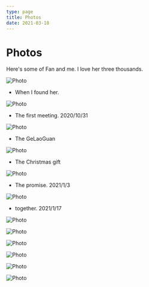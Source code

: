 ```yaml
---
type: page
title: Photos
date: 2021-03-18
---
```


# Photos

Here's some of Fan and me.
I love her three thousands.


<Image
  src="/images/1.jpg"
  alt="Photo"
  width={1125}
  height={750}
  priority
  className="next-image"
/>

- When I found her.

<Image
  src="/images/2.jpg"
  alt="Photo"
  width={1125}
  height={750}
  priority
  className="next-image"
/>
- The first meeting. 2020/10/31

<Image
  src="/images/3.jpg"
  alt="Photo"
  width={1080}
  height={1920}
  priority
  className="next-image"
/>

- The GeLaoGuan

<Image
  src="/images/4.jpg"
  alt="Photo"
  width={1125}
  height={750}
  priority
  className="next-image"
/>

- The Christmas gift

<Image
  src="/images/5.jpg"
  alt="Photo"
  width={2526}
  height={2686}
  priority
  className="next-image"
/>

- The promise. 2021/1/3

<Image
  src="/images/6.jpg"
  alt="Photo"
  width={3072}
  height={4096}
  priority
  className="next-image"
/>

- together. 2021/1/17

<Image
  src="/images/7.jpg"
  alt="Photo"
  width={1125}
  height={750}
  priority
  className="next-image"
/>


<Image
  src="/images/8.jpg"
  alt="Photo"
  width={1125}
  height={750}
  priority
  className="next-image"
/>


<Image
  src="/images/9.jpg"
  alt="Photo"
  width={1125}
  height={1251}
  priority
  className="next-image"
/>


<Image
  src="/images/10.jpg"
  alt="Photo"
  width={1125}
  height={750}
  priority
  className="next-image"
/>


<Image
  src="/images/11.jpg"
  alt="Photo"
  width={1125}
  height={750}
  priority
  className="next-image"
/>


<Image
  src="/images/12.jpg"
  alt="Photo"
  width={4032}
  height={3024}
  priority
  className="next-image"
/>



